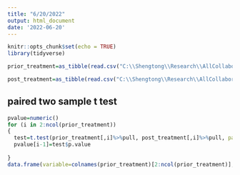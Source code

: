 ```yaml
---
title: "6/20/2022"
output: html_document
date: '2022-06-20'
---
```


```r
knitr::opts_chunk$set(echo = TRUE)
library(tidyverse)
```


```r
prior_treatment=as_tibble(read.csv("C:\\Shengtong\\Research\\AllCollaboration\\2022\\202206\\Scott\\prior_treatment.csv", header=T))

post_treatment=as_tibble(read.csv("C:\\Shengtong\\Research\\AllCollaboration\\2022\\202206\\Scott\\post_treatment.csv", header=T))
```


## paired two sample t test 

```r
pvalue=numeric()
for (i in 2:ncol(prior_treatment))
{
  test=t.test(prior_treatment[,i]%>%pull, post_treatment[,i]%>%pull, paired = T)
  pvalue[i-1]=test$p.value
  
}
data.frame(variable=colnames(prior_treatment)[2:ncol(prior_treatment)], pvalue=pvalue)
```